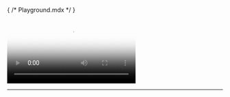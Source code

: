 { /* Playground.mdx */ }


<Meta title="Playground" />

<Canvas>
  <video-player>
    <video
      slot="video"
      poster="https://alpha.uscreencdn.com/video_thumbnails/ekgb_ldxJUzLAg.jpg"
    >
      <source 
        src="https://stream.mux.com/miQlLYOpwPpHbR6KGQTSgn8ZDm4u4G1X.m3u8"
        type="application/x-mpegURL"
      />
      <track
        default
        label="English"
        kind="metadata" 
        srcLang="en"
        src={enCaptions}
      />
    </video>
    <video-controls>
      <video-timeline timer />
      <video-play-button />
      <video-forward-button />
      <video-backward-button />
      <video-volume-button />
      <video-volume-control />
      <hr />
      <video-subtitles-button />
      <video-settings-button />
      <video-airplay-button />
      <video-chromecast-button />
      <video-fullscreen-button />
    </video-controls>
    <video-cues />
  </video-player>
</Canvas>
